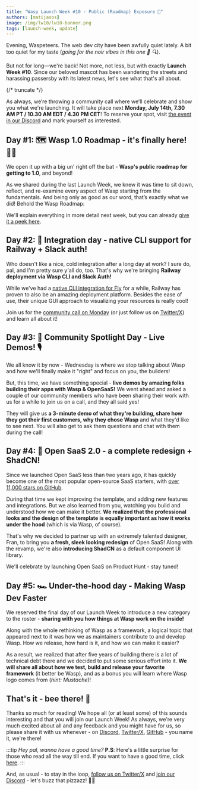 ```yaml
---
title: "Wasp Launch Week #10 - Public (Roadmap) Exposure 🧥"
authors: [matijasos]
image: /img/lw10/lw10-banner.png
tags: [launch-week, update]
---
```




<ImgWithCaption
    alt="Launch Week 10 is here"
    source="img/lw10/lw10-banner.png"
/>

Evening, Waspeteers. The web dev city have been awfully quiet lately. A bit too quiet for my taste (*going for the noir vibes in this one 🧥 🔍*).

But not for long—we're back! Not more, not less, but with exactly **Launch Week #10**. Since our beloved mascot has been wandering the streets and harassing passersby with its latest news, let's see what that's all about.

{/* truncate */}

<ImgWithCaption
    alt="Not on my watch"
    source="img/lw10/noir-detective.gif"
    caption="Not in my city, Boi. I'll catch you and put you back in the hole you crawled from (GitHub repo, I guess?)"
/>

As always, we’re throwing a community call where we’ll celebrate and show you what we're launching. It will take place next **Monday, July 14th, 7.30 AM PT / 10.30 AM EDT / 4.30 PM CET**! To reserve your spot, visit [the event in our Discord](https://discord.gg/XxgYf7U9?event=1391784909349326869) and mark yourself as interested.

<ImgWithCaption
    alt="Event instructions"
    source="img/lw10/lw10-instructions.png"
    caption="Click it. Or are you scared, punk?"
/>

## **Day #1: 🗺️ Wasp 1.0 Roadmap** - it's finally here! 🎉🎉

We open it up with a big un' right off the bat - **Wasp's public roadmap for getting to 1.0**, and beyond!

As we shared during the last Launch Week, we knew it was time to sit down, reflect, and re-examine every aspect of Wasp starting from the fundamentals. And being only as good as our word, that’s exactly what we did! Behold the Wasp Roadmap:

<ImgWithCaption
    alt="Wasp Roadmap"
    source="img/lw10/wasp-roadmap.png"
/>

We'll explain everything in more detail next week, but you can already [give it a peek here](https://github.com/orgs/wasp-lang/projects/5/views/1).

## **Day #2: 🧩 Integration day** - native CLI support for Railway + Slack auth!

<ImgWithCaption
    alt="Railway CLI"
    source="img/lw10/railway-deploy-cmd.png"
/>

Who doesn't like a nice, cold integration after a long day at work? I sure do, pal, and I'm pretty sure y'all do, too. That's why we're bringing **Railway deployment via Wasp CLI and Slack Auth!**

While we've had a [native CLI integration for Fly](/docs/deployment/deployment-methods/wasp-deploy/fly) for a while, Railway has proven to also be an amazing deployment platform. Besides the ease of use, their unique GUI approach to visualizing your resources is really cool!

<ImgWithCaption
    alt="Railway PR merged"
    source="img/lw10/railway-merged.png"
    caption="All merged up and ready for you to enjoy. 🍺"
/>

Join us for the [community call on Monday](https://discord.gg/XxgYf7U9?event=1391784909349326869) (or just follow us on [Twitter/X](https://x.com/WaspLang)) and learn all about it!

## **Day #3: 🔦 Community Spotlight Day** - Live Demos! 🎙️

<ImgWithCaption
    alt="Build with Wasp tweet"
    source="img/lw10/monty-twitter.png"
    width="500px"
/>

We all know it by now - Wednesday is where we stop talking about Wasp and how we'll finally make it "right" and focus on you, the builders!

But, this time, we have something special - **live demos by amazing folks building their apps with Wasp & OpenSaaS!** We went ahead and asked a couple of our community members who have been sharing their work with us for a while to join us on a call, and they all said yes!

They will give us **a 3-minute demo of what they're building, share how they got their first customers, why they chose Wasp** and what they'd like to see next. You will also get to ask them questions and chat with them during the call!

## **Day #4: 🎨 Open SaaS 2.0** - a complete redesign + ShadCN!

<ImgWithCaption
    alt="Open SaaS redesign"
    source="img/lw10/open-saas-redesign.jpeg"
    caption="A sneak peek of the upcoming redesign!"
/>

Since we launched Open SaaS less than two years ago, it has quickly become one of the most popular open-source SaaS starters, with [over 11,000 stars on GitHub](https://github.com/wasp-lang/open-saas).

During that time we kept improving the template, and adding new features and integrations. But we also learned from you, watching you build and understood how we can make it better. **We realized that the professional looks and the design of the template is equally important as how it works under the hood** (which is via Wasp, of course).

That's why we decided to partner up with an extremely talented designer, Fran, to bring you **a fresh, sleek looking redesign** of Open SaaS! Along with the revamp, we're also **introducing ShadCN** as a default component UI library.

We'll celebrate by launching Open SaaS on Product Hunt - stay tuned!

## **Day #5: 🏎️ Under-the-hood day** - Making Wasp Dev Faster

<ImgWithCaption
    alt="Thirty speed"
    source="img/lw10/thirty-speed.jpg"
    caption="Thirty... speed. If you remember this, you're old (I know, me too)."
/>

We reserved the final day of our Launch Week to introduce a new category to the roster - **sharing with you how things at Wasp work on the inside!**

Along with the whole rethinking of Wasp as a framework, a logical topic that appeared next to it was how we as maintainers contribute to and develop Wasp. How we release, how hard is it, and how we can make it easier?

As a result, we realized that after five years of building there is a lot of technical debt there and we decided to put some serious effort into it. **We will share all about how we test, build and release your favorite framework** (it better be Wasp), and as a bonus you will learn where Wasp logo comes from (*hint: Mustache*)!

## That's it - bee there! 🐝

<ImgWithCaption
    alt="See you"
    source="img/lw10/words.gif"
    caption="Keeping the noir vibes going (sorry)."
/>

Thanks so much for reading! We hope all (or at least some) of this sounds interesting and that you will join our Launch Week! As always, we're very much excited about all and any feedback and you might have for us, so please share it with us whenever - on [Discord](https://discord.com/invite/rzdnErX), [Twitter/X](https://x.com/WaspLang), [GitHub](https://github.com/wasp-lang/wasp) - you name it, we're there!

:::tip *Hey pal, wanna have a good time?*
**P.S**: Here's a little surprise for those who read all the way till end. If you want to have a good time, click [here](https://wasp-lw-tickets-client.fly.dev/).
:::

And, as usual - to stay in the loop, [follow us on Twitter/X](https://twitter.com/WaspLang) and [join our Discord](https://discord.gg/rzdnErX) - let's buzz that pizzazz! 🐝🐝
